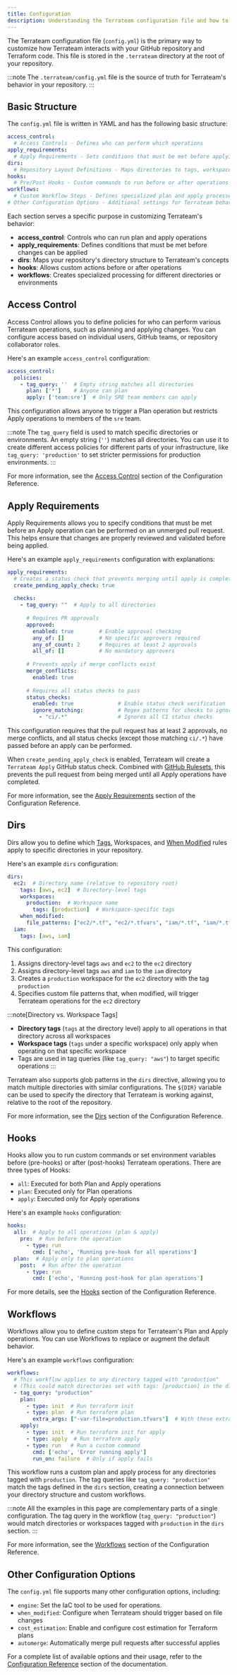 ```yaml
---
title: Configuration 
description: Understanding the Terrateam configuration file and how to customize your workflow
---
```



The Terrateam configuration file (`config.yml`) is the primary way to customize how Terrateam interacts with your GitHub repository and Terraform code. This file is stored in the `.terrateam` directory at the root of your repository.

:::note
The `.terrateam/config.yml` file is the source of truth for Terrateam's behavior in your repository.
:::

## Basic Structure

The `config.yml` file is written in YAML and has the following basic structure:

```yaml
access_control:
  # Access Controls - Defines who can perform which operations
apply_requirements:
  # Apply Requirements - Sets conditions that must be met before applying changes
dirs:
  # Repository Layout Definitions - Maps directories to tags, workspaces, and behaviors
hooks:
  # Pre/Post Hooks - Custom commands to run before or after operations
workflows:
  # Custom Workflow Steps - Defines specialized plan and apply processes
# Other Configuration Options - Additional settings for Terrateam behavior
```

Each section serves a specific purpose in customizing Terrateam's behavior:

- **access_control**: Controls who can run plan and apply operations
- **apply_requirements**: Defines conditions that must be met before changes can be applied
- **dirs**: Maps your repository's directory structure to Terrateam's concepts
- **hooks**: Allows custom actions before or after operations
- **workflows**: Creates specialized processing for different directories or environments

## Access Control

Access Control allows you to define policies for who can perform various Terrateam operations, such as planning and applying changes. You can configure access based on individual users, GitHub teams, or repository collaborator roles.

Here's an example `access_control` configuration:

```yaml
access_control:
  policies:
    - tag_query: ''  # Empty string matches all directories
      plan: ['*']    # Anyone can plan
      apply: ['team:sre']  # Only SRE team members can apply
```

This configuration allows anyone to trigger a Plan operation but restricts Apply operations to members of the `sre` team.

:::note
The `tag_query` field is used to match specific directories or environments. An empty string (`''`) matches all directories. You can use it to create different access policies for different parts of your infrastructure, like `tag_query: 'production'` to set stricter permissions for production environments.
:::

For more information, see the [Access Control](/configuration-reference/access-control) section of the Configuration Reference.

## Apply Requirements

Apply Requirements allows you to specify conditions that must be met before an Apply operation can be performed on an unmerged pull request. This helps ensure that changes are properly reviewed and validated before being applied.

Here's an example `apply_requirements` configuration with explanations:

```yaml
apply_requirements:
  # Creates a status check that prevents merging until apply is complete
  create_pending_apply_check: true
  
  checks:
    - tag_query: ""  # Apply to all directories
      
      # Requires PR approvals
      approved:
        enabled: true        # Enable approval checking
        any_of: []           # No specific approvers required
        any_of_count: 2      # Requires at least 2 approvals
        all_of: []           # No mandatory approvers
      
      # Prevents apply if merge conflicts exist
      merge_conflicts:
        enabled: true
      
      # Requires all status checks to pass
      status_checks:
        enabled: true              # Enable status check verification
        ignore_matching:           # Regex patterns for checks to ignore
          - "ci/.*"                # Ignores all CI status checks
```

This configuration requires that the pull request has at least 2 approvals, no merge conflicts, and all status checks (except those matching `ci/.*`) have passed before an apply can be performed.

When `create_pending_apply_check` is enabled, Terrateam will create a `Terrateam Apply` GitHub status check. Combined with [GitHub Rulesets](https://docs.github.com/en/repositories/configuring-branches-and-merges-in-your-repository/managing-rulesets/about-rulesets), this prevents the pull request from being merged until all Apply operations have completed.

For more information, see the [Apply Requirements](/configuration-reference/apply-requirements) section of the Configuration Reference.

## Dirs

Dirs allow you to define which [Tags](/advanced-workflows/tags), Workspaces, and [When Modified](/configuration-reference/when-modified) rules apply to specific directories in your repository.

Here's an example `dirs` configuration:

```yaml
dirs:
  ec2:  # Directory name (relative to repository root)
    tags: [aws, ec2]  # Directory-level tags
    workspaces:
      production:  # Workspace name
        tags: [production]  # Workspace-specific tags
    when_modified:
      file_patterns: ["ec2/*.tf", "ec2/*.tfvars", "iam/*.tf", "iam/*.tfvars"]
  iam:
    tags: [aws, iam]
```

This configuration:

1. Assigns directory-level tags `aws` and `ec2` to the `ec2` directory
2. Assigns directory-level tags `aws` and `iam` to the `iam` directory
3. Creates a `production` workspace for the `ec2` directory with the tag `production`
4. Specifies custom file patterns that, when modified, will trigger Terrateam operations for the `ec2` directory

:::note[Directory vs. Workspace Tags]
- **Directory tags** (`tags` at the directory level) apply to all operations in that directory across all workspaces
- **Workspace tags** (`tags` under a specific workspace) only apply when operating on that specific workspace
- Tags are used in tag queries (like `tag_query: "aws"`) to target specific operations
:::

Terrateam also supports glob patterns in the `dirs` directive, allowing you to match multiple directories with similar configurations. The `${DIR}` variable can be used to specify the directory that Terrateam is working against, relative to the root of the repository.

For more information, see the [Dirs](/configuration-reference/dirs) section of the Configuration Reference.

## Hooks

Hooks allow you to run custom commands or set environment variables before (pre-hooks) or after (post-hooks) Terrateam operations. There are three types of Hooks:

- `all`: Executed for both Plan and Apply operations
- `plan`: Executed only for Plan operations
- `apply`: Executed only for Apply operations

Here's an example `hooks` configuration:

```yaml
hooks:
  all:  # Apply to all operations (plan & apply)
    pre:  # Run before the operation
      - type: run
        cmd: ['echo', 'Running pre-hook for all operations']
  plan:  # Apply only to plan operations
    post:  # Run after the operation
      - type: run
        cmd: ['echo', 'Running post-hook for plan operations']
```

For more details, see the [Hooks](/configuration-reference/hooks) section of the Configuration Reference.

## Workflows

Workflows allow you to define custom steps for Terrateam's Plan and Apply operations. You can use Workflows to replace or augment the default behavior.

Here's an example `workflows` configuration:

```yaml
workflows:
  # This workflow applies to any directory tagged with "production"
  # (This could match directories set with tags: [production] in the dirs section)
  - tag_query: "production"
    plan:
      - type: init  # Run terraform init
      - type: plan  # Run terraform plan
        extra_args: ["-var-file=production.tfvars"]  # With these extra arguments
    apply:
      - type: init  # Run terraform init for apply
      - type: apply  # Run terraform apply
      - type: run   # Run a custom command
        cmd: ['echo', 'Error running apply']
        run_on: failure  # Only if apply fails
```

This workflow runs a custom plan and apply process for any directories tagged with `production`. The tag queries like `tag_query: "production"` match the tags defined in the `dirs` section, creating a connection between your directory structure and custom workflows.

:::note
All the examples in this page are complementary parts of a single configuration. The tag query in the workflow (`tag_query: "production"`) would match directories or workspaces tagged with `production` in the `dirs` section.
:::

For more information, see the [Workflows](/configuration-reference/workflows) section of the Configuration Reference.

## Other Configuration Options

The `config.yml` file supports many other configuration options, including:

- `engine`: Set the IaC tool to be used for operations.
- `when_modified`: Configure when Terrateam should trigger based on file changes
- `cost_estimation`: Enable and configure cost estimation for Terraform plans
- `automerge`: Automatically merge pull requests after successful applies

For a complete list of available options and their usage, refer to the [Configuration Reference](/configuration-reference) section of the documentation.

